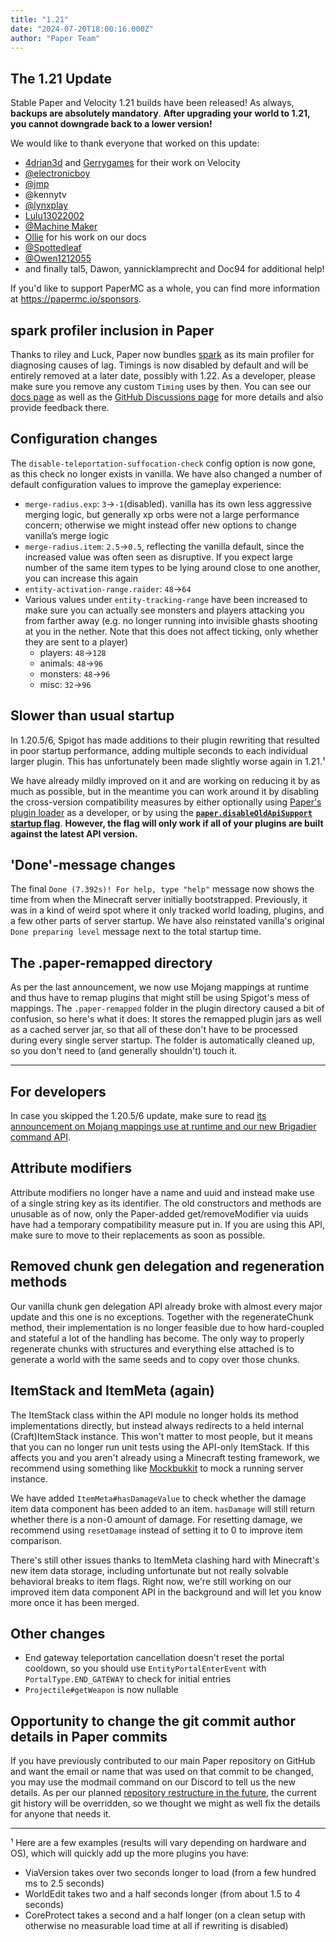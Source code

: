 ```yaml
---
title: "1.21"
date: "2024-07-20T18:00:16.000Z"
author: "Paper Team"
---
```


## The 1.21 Update

Stable Paper and Velocity 1.21 builds have been released! As always, **backups are absolutely mandatory**. **After upgrading your world to 1.21, you cannot downgrade back to a lower version!**

We would like to thank everyone that worked on this update:

- [4drian3d](https://github.com/4drian3d) and [Gerrygames](https://github.com/Gerrygames) for their work on Velocity
- [@electronicboy](https://github.com/sponsors/electronicboy)
- [@jmp](https://github.com/sponsors/jpenilla)
- @kennytv
- [@lynxplay](https://github.com/lynxplay)
- [Lulu13022002](https://github.com/Lulu13022002)
- [@Machine Maker](https://github.com/sponsors/Machine-Maker)
- [Ollie](https://github.com/sponsors/olijeffers0n) for his work on our docs
- [@Spottedleaf](https://www.patreon.com/Spottedleaf)
- [@Owen1212055](https://github.com/sponsors/Owen1212055)
- and finally tal5, Dawon, yannicklamprecht and Doc94 for additional help!

If you'd like to support PaperMC as a whole, you can find more information at https://papermc.io/sponsors.

## spark profiler inclusion in Paper

Thanks to riley and Luck, Paper now bundles [spark](https://spark.lucko.me/) as its main profiler for diagnosing causes of lag. Timings is now disabled by default and will be entirely removed at a later date, possibly with 1.22. As a developer, please make sure you remove any custom `Timing` uses by then. You can see our [docs page](https://docs.papermc.io/paper/profiling) as well as the [GitHub Discussions page](https://github.com/PaperMC/Paper/discussions/10565) for more details and also provide feedback there.

## Configuration changes

The `disable-teleportation-suffocation-check` config option is now gone, as this check no longer exists in vanilla. We have also changed a number of default configuration values to improve the gameplay experience:

- `merge-radius.exp`: `3`->`-1`(disabled). vanilla has its own less aggressive merging logic, but generally xp orbs were not a large performance concern; otherwise we might instead offer new options to change vanilla’s merge logic
- `merge-radius.item`: `2.5`->`0.5`, reflecting the vanilla default, since the increased value was often seen as disruptive. If you expect large number of the same item types to be lying around close to one another, you can increase this again
- `entity-activation-range.raider`: `48`->`64`
- Various values under `entity-tracking-range` have been increased to make sure you can actually see monsters and players attacking you from farther away (e.g. no longer running into invisible ghasts shooting at you in the nether. Note that this does not affect ticking, only whether they are sent to a player)
  - players: `48`->`128`
  - animals: `48`->`96`
  - monsters: `48`->`96`
  - misc: `32`->`96`

## Slower than usual startup

In 1.20.5/6, Spigot has made additions to their plugin rewriting that resulted in poor startup performance, adding multiple seconds to each individual larger plugin. This has unfortunately been made slightly worse again in 1.21.¹

We have already mildly improved on it and are working on reducing it by as much as possible, but in the meantime you can work around it by disabling the cross-version compatibility measures by either optionally using [Paper's plugin loader](https://docs.papermc.io/paper/dev/getting-started/paper-plugins) as a developer, or by using the [**`paper.disableOldApiSupport` startup flag**](https://docs.papermc.io/paper/reference/system-properties#paperdisableoldapisupport). **However, the flag will only work if all of your plugins are built against the latest API version.**

## 'Done'-message changes

The final `Done (7.392s)! For help, type "help"` message now shows the time from when the Minecraft server initially bootstrapped. Previously, it was in a kind of weird spot where it only tracked world loading, plugins, and a few other parts of server startup. We have also reinstated vanilla's original `Done preparing level` message next to the total startup time.

## The .paper-remapped directory

As per the last announcement, we now use Mojang mappings at runtime and thus have to remap plugins that might still be using Spigot's mess of mappings. The `.paper-remapped` folder in the plugin directory caused a bit of confusion, so here's what it does: It stores the remapped plugin jars as well as a cached server jar, so that all of these don't have to be processed during every single server startup. The folder is automatically cleaned up, so you don't need to (and generally shouldn't) touch it.

---

## For developers

In case you skipped the 1.20.5/6 update, make sure to read [its announcement on Mojang mappings use at runtime and our new Brigadier command API](https://forums.papermc.io/threads/paper-velocity-1-20-6.1152/).

## Attribute modifiers

Attribute modifiers no longer have a name and uuid and instead make use of a single string key as its identifier. The old constructors and methods are unusable as of now, only the Paper-added get/removeModifier via uuids have had a temporary compatibility measure put in. If you are using this API, make sure to move to their replacements as soon as possible.

## Removed chunk gen delegation and regeneration methods

Our vanilla chunk gen delegation API already broke with almost every major update and this one is no exceptions. Together with the regenerateChunk method, their implementation is no longer feasible due to how hard-coupled and stateful a lot of the handling has become. The only way to properly regenerate chunks with structures and everything else attached is to generate a world with the same seeds and to copy over those chunks.

## ItemStack and ItemMeta (again)

The ItemStack class within the API module no longer holds its method implementations directly, but instead always redirects to a held internal (Craft)ItemStack instance. This won't matter to most people, but it means that you can no longer run unit tests using the API-only ItemStack. If this affects you and you aren't already using a Minecraft testing framework, we recommend using something like [Mockbukkit](https://github.com/MockBukkit/MockBukkit) to mock a running server instance.

We have added `ItemMeta#hasDamageValue` to check whether the damage item data component has been added to an item. `hasDamage` will still return whether there is a non-0 amount of damage. For resetting damage, we recommend using `resetDamage` instead of setting it to 0 to improve item comparison.

There's still other issues thanks to ItemMeta clashing hard with Minecraft's new item data storage, including unfortunate but not really solvable behavioral breaks to item flags. Right now, we're still working on our improved item data component API in the background and will let you know more once it has been merged.

## Other changes

- End gateway teleportation cancellation doesn't reset the portal cooldown, so you should use `EntityPortalEnterEvent` with `PortalType.END_GATEWAY` to check for initial entries
- `Projectile#getWeapon` is now nullable

## Opportunity to change the git commit author details in Paper commits

If you have previously contributed to our main Paper repository on GitHub and want the email or name that was used on that commit to be changed, you may use the modmail command on our Discord to tell us the new details. As per our planned [repository restructure in the future](https://github.com/orgs/PaperMC/projects/6), the current git history will be overridden, so we thought we might as well fix the details for anyone that needs it.

---

¹ Here are a few examples (results will vary depending on hardware and OS), which will quickly add up the more plugins you have:

- ViaVersion takes over two seconds longer to load (from a few hundred ms to 2.5 seconds)
- WorldEdit takes two and a half seconds longer (from about 1.5 to 4 seconds)
- CoreProtect takes a second and a half longer (on a clean setup with otherwise no measurable load time at all if rewriting is disabled)
